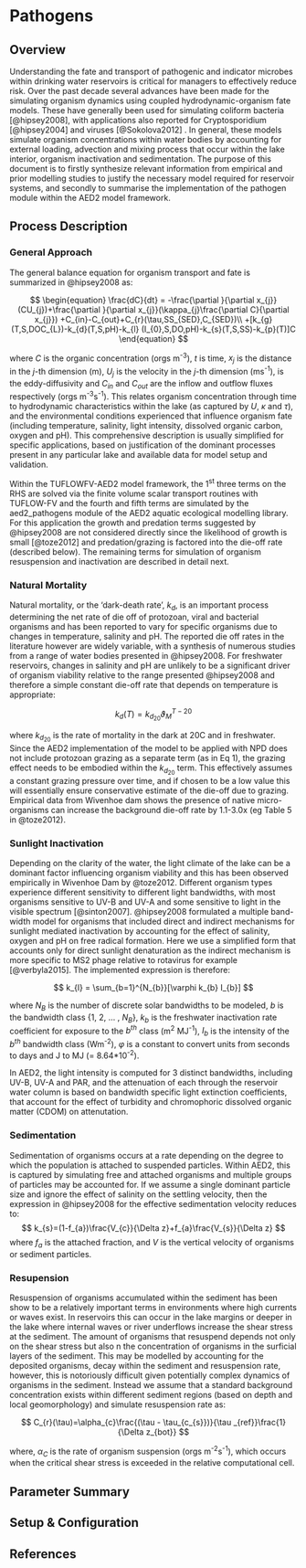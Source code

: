 # Pathogens 

## Overview 

Understanding the fate and transport of pathogenic and indicator microbes within drinking water reservoirs is critical for managers to effectively reduce risk. Over the past decade several advances have been made for the simulating organism dynamics using coupled hydrodynamic-organism fate models. These have generally been used for simulating coliform bacteria [@hipsey2008], with applications also reported for Cryptosporidium [@hipsey2004] and viruses [@Sokolova2012] . In general, these models simulate organism concentrations within water bodies by accounting for external loading, advection and mixing process that occur within the lake interior, organism inactivation and sedimentation. The purpose of this document is to firstly synthesize relevant information from empirical and prior modelling studies to justify the necessary model required for reservoir systems, and secondly to summarise the implementation of the pathogen module within the AED2 model framework.  

## Process Description

### General Approach

The general balance equation for organism transport and fate is summarized in @hipsey2008 as: 

$$
\begin{equation}
\frac{dC}{dt} = -\frac{\partial }{\partial x_{j}}(CU_{j})+\frac{\partial }{\partial x_{j}}(\kappa_{j}\frac{\partial C}{\partial x_{j}})
+C_{in}-C_{out}+C_{r}(\tau,SS_{SED},C_{SED})\\
+[k_{g}(T,S,DOC_{L})-k_{d}(T,S,pH)-k_{l}
(I_{0},S,DO,pH)-k_{s}(T,S,SS)-k_{p}(T)]C
\end{equation}
$$

where $C$ is the organic concentration (orgs m^-3^), $t$ is time, $x_j$ is the distance in the $j$-th dimension (m), $U_j$ is the velocity in the $j$-th dimension (ms^-1^), is the eddy-diffusivity and $C_{in}$ and $C_{out}$ are the inflow and outflow fluxes respectively (orgs m^-3^s^-1^). This relates organism concentration through time to hydrodynamic characteristics within the lake (as captured by $U$, $\kappa$ and $\tau$), and the environmental conditions experienced that influence organism fate (including temperature, salinity, light intensity, dissolved organic carbon, oxygen and pH). This comprehensive description is usually simplified for specific applications, based on justification of the dominant processes present in any particular lake and available data for model setup and validation. 

Within the TUFLOWFV-AED2 model framework, the 1^st^ three terms on the RHS are solved via the finite volume scalar transport routines with TUFLOW-FV and the fourth and fifth terms are simulated by the aed2_pathogens module of the AED2 aquatic ecological modelling library. For this application the growth and predation terms suggested by @hipsey2008 are not considered directly since the likelihood of growth is small [@toze2012] and predation/grazing is factored into the die-off rate (described below). The remaining terms for simulation of organism resuspension and inactivation are described in detail next.

### Natural Mortality 

Natural mortality, or the ‘dark-death rate’, $k_d$, is an important process determining the net rate of die off of protozoan, viral and bacterial organisms and has been reported to vary for specific organisms due to changes in temperature, salinity and pH. The reported die off rates in the literature however are widely variable, with a synthesis of numerous studies from a range of water bodies presented in @hipsey2008. For freshwater reservoirs, changes in salinity and pH are unlikely to be a significant driver of organism viability relative to the range presented @hipsey2008 and therefore a simple constant die-off rate that depends on temperature is appropriate: 

$$
k_{d}(T) = k_{d_{20}}\vartheta _{M}^{T-20}
$$

where $k_{d_{20}}$ is the rate of mortality in the dark at 20C and in freshwater. Since the AED2 implementation of the model to be applied with NPD does not include protozoan grazing as a separate term (as in Eq 1), the grazing effect needs to be embodied within the $k_{d_{20}}$ term. This effectively assumes a constant grazing pressure over time, and if chosen to be a low value this will essentially ensure conservative estimate of the die-off due to grazing. Empirical data from Wivenhoe dam shows the presence of native micro-organisms can increase the background die-off rate by 1.1-3.0x (eg Table 5 in @toze2012). 

### Sunlight Inactivation 
Depending on the clarity of the water, the light climate of the lake can be a dominant factor influencing organism viability and this has been observed empirically in Wivenhoe Dam by @toze2012. Different organism types experience different sensitivity to different light bandwidths, with most organisms sensitive to UV-B and UV-A and some sensitive to light in the visible spectrum [@sinton2007]. @hipsey2008 formulated a multiple band-width model for organisms that included direct and indirect mechanisms for sunlight mediated inactivation by accounting for the effect of salinity, oxygen and pH on free radical formation. Here we use a simplified form that accounts only for direct sunlight denaturation as the indirect mechanism is more specific to MS2 phage relative to rotavirus for example [@verbyla2015]. The implemented expression is therefore: 

$$
k_{l} = \sum_{b=1}^{N_{b}}[\varphi k_{b} I_{b}]
$$

where $N_B$ is the number of discrete solar bandwidths to be modeled, $b$ is the bandwidth class {1, 2, … , $N_B$}, $k_b$ is the freshwater inactivation rate coefficient for exposure to the $b^{th}$ class (m^2^ MJ^-1^), $I_b$ is the intensity of the $b^{th}$ bandwidth class (Wm^-2^), $\varphi$ is a constant to convert units from seconds to days and J to MJ (= 8.64*10^-2^).
 
In AED2, the light intensity is computed for 3 distinct bandwidths, including UV-B, UV-A and PAR, and the attenuation of each through the reservoir water column is based on bandwidth specific light extinction coefficients, that account for the effect of turbidity and chromophoric dissolved organic matter (CDOM) on attenutation. 

### Sedimentation 

Sedimentation of organisms occurs at a rate depending on the degree to which the population is attached to suspended particles. Within AED2, this is captured by simulating free and attached organisms and multiple groups of particles may be accounted for. If we assume a single dominant particle size and ignore the effect of salinity on the settling velocity, then the expression in @hipsey2008 for the effective sedimentation velocity reduces to:  
$$
k_{s}=(1-f_{a})\frac{V_{c}}{\Delta z}+f_{a}\frac{V_{s}}{\Delta z}
$$
where $f_a$ is the attached fraction, and $V$ is the vertical velocity of organisms or sediment particles.  

### Resupension 

Resuspension of organisms accumulated within the sediment has been show to be a relatively important terms in environments where high currents or waves exist. In reservoirs this can occur in the lake margins or deeper in the lake where internal waves or river underflows increase the shear stress at the sediment. The amount of organisms that resuspend depends not only on the shear stress but also n the concentration of organisms in the surficial layers of the sediment. This may be modelled by accounting for the deposited organisms, decay within the sediment and resuspension rate, however, this is notoriously difficult given potentially complex dynamics of organisms in the sediment. Instead we assume that a standard background concentration exists within different sediment regions (based on depth and local geomorphology) and simulate resuspension rate as: 

$$
C_{r}(\tau)=\alpha_{c}\frac{(\tau - \tau_{c_{s}})}{\tau _{ref}}\frac{1}{\Delta z_{bot}}
$$

where, $\alpha_C$ is the rate of organism suspension (orgs m^-2^s^-1^), which occurs when the critical shear stress is exceeded in the relative computational cell. 


## Parameter Summary

## Setup & Configuration

## References

<div id="refs"></div> 
